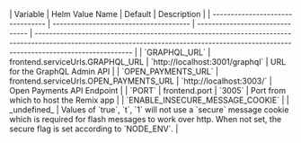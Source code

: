 
<div class='wide-table'>
  | Variable | Helm Value Name | Default | Description | |
  -------------------------------- | -------------------------------------- |
  ------------------------------- |
  ---------------------------------------------------------------------------------------------------------------------------------------------------------------------------------------
  | | `GRAPHQL_URL` | frontend.serviceUrls.GRAPHQL_URL |
  `http://localhost:3001/graphql` | URL for the GraphQL Admin API | |
  `OPEN_PAYMENTS_URL` | frontend.serviceUrls.OPEN_PAYMENTS_URL |
  `http://localhost:3003/` | Open Payments API Endpoint | | `PORT` |
  frontend.port | `3005` | Port from which to host the Remix app | |
  `ENABLE_INSECURE_MESSAGE_COOKIE` | | _undefined_ | Values of `true`, `t`, `1`
  will not use a `secure` message cookie which is required for flash messages to
  work over http. When not set, the secure flag is set according to `NODE_ENV`.
  |
</div>
